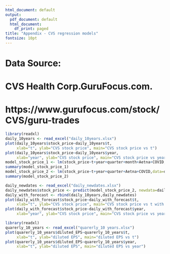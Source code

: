 ```yaml
---
html_document: default
output:
  pdf_document: default
  html_document:
    df_print: paged
title: "Appendix - CVS regression models"
fontsize: 10pt
---
```

# Data Source:
# CVS Health Corp.GuruFocus.com. 
# https://www.gurufocus.com/stock/CVS/guru-trades

```r
library(readxl)
daily_10years <- read_excel("daily_10years.xlsx")
plot(daily_10years$stock_price~daily_10years$t, 
     xlab="t", ylab="CVS stock price", main="CVS stock price vs t")
plot(daily_10years$stock_price~daily_10years$year, 
     xlab="year", ylab="CVS stock price", main="CVS stock price vs year")
model_stock_price_1 <- lm(stock_price~t+year+quarter+month+Aetna+COVID,data=daily_10years)
summary(model_stock_price_1)
model_stock_price_2 <- lm(stock_price~t+year+quarter+Aetna+COVID,data=daily_10years)
summary(model_stock_price_2)

daily_newdates <- read_excel("daily_newdates.xlsx")
daily_newdates$stock_price <- predict(model_stock_price_2, newdata=daily_newdates)
daily_with_forecast <- rbind(daily_10years,daily_newdates)
plot(daily_with_forecast$stock_price~daily_with_forecast$t, 
     xlab="t", ylab="CVS stock price", main="CVS stock price vs t with forecast")
plot(daily_with_forecast$stock_price~daily_with_forecast$year, 
     xlab="year", ylab="CVS stock price", main="CVS stock price vs year with forecast")

library(readxl)
quarerly_10_years <- read_excel("quarerly_10 years.xlsx")
plot(quarerly_10_years$diluted_EPS~quarerly_10_years$t, 
     xlab="t", ylab="diluted EPS", main="diluted EPS vs t")
plot(quarerly_10_years$diluted_EPS~quarerly_10_years$year, 
     xlab="t", ylab="diluted EPS", main="diluted EPS vs year")
```
